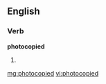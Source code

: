 ==English==
===Verb===

'''photocopied'''
# {{past of|[[photocopy]]}}

[[mg:photocopied]]
[[vi:photocopied]]